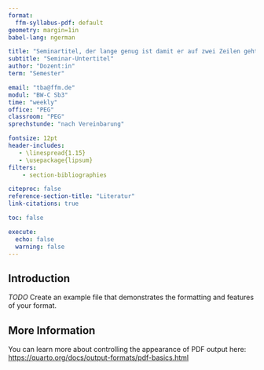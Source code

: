```yaml
---
format:
  ffm-syllabus-pdf: default
geometry: margin=1in
babel-lang: ngerman

title: "Seminartitel, der lange genug ist damit er auf zwei Zeilen geht"
subtitle: "Seminar-Untertitel"
author: "Dozent:in"
term: "Semester"

email: "tba@ffm.de"
modul: "BW-C Sb3"
time: "weekly"
office: "PEG"
classroom: "PEG"
sprechstunde: "nach Vereinbarung"

fontsize: 12pt
header-includes:
   - \linespread{1.15}
   - \usepackage{lipsum}
filters:
    - section-bibliographies

citeproc: false
reference-section-title: "Literatur"
link-citations: true

toc: false

execute:
  echo: false
  warning: false
---
```



## Introduction

*TODO* Create an example file that demonstrates the formatting and features of your format.

## More Information

You can learn more about controlling the appearance of PDF output here: <https://quarto.org/docs/output-formats/pdf-basics.html>

\lipsum[1-10]